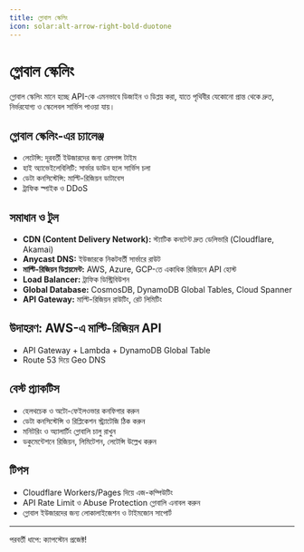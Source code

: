 ```yaml
---
title: গ্লোবাল স্কেলিং
icon: solar:alt-arrow-right-bold-duotone
---
```


# গ্লোবাল স্কেলিং

গ্লোবাল স্কেলিং মানে হচ্ছে API-কে এমনভাবে ডিজাইন ও ডিপ্লয় করা, যাতে পৃথিবীর যেকোনো প্রান্ত থেকে দ্রুত, নির্ভরযোগ্য ও স্কেলেবল সার্ভিস পাওয়া যায়।

## গ্লোবাল স্কেলিং-এর চ্যালেঞ্জ
- লেটেন্সি: দূরবর্তী ইউজারদের জন্য রেসপন্স টাইম
- হাই অ্যাভেইলেবিলিটি: সার্ভার ডাউন হলে সার্ভিস চলা
- ডেটা কনসিস্টেন্সি: মাল্টি-রিজিয়ন ডাটাবেস
- ট্রাফিক স্পাইক ও DDoS

## সমাধান ও টুল
- **CDN (Content Delivery Network):** স্ট্যাটিক কনটেন্ট দ্রুত ডেলিভারি (Cloudflare, Akamai)
- **Anycast DNS:** ইউজারকে নিকটবর্তী সার্ভারে রাউট
- **মাল্টি-রিজিয়ন ডিপ্লয়মেন্ট:** AWS, Azure, GCP-তে একাধিক রিজিয়নে API হোস্ট
- **Load Balancer:** ট্রাফিক ডিস্ট্রিবিউশন
- **Global Database:** CosmosDB, DynamoDB Global Tables, Cloud Spanner
- **API Gateway:** মাল্টি-রিজিয়ন রাউটিং, রেট লিমিটিং

## উদাহরণ: AWS-এ মাল্টি-রিজিয়ন API
- API Gateway + Lambda + DynamoDB Global Table
- Route 53 দিয়ে Geo DNS

## বেস্ট প্র্যাকটিস
- হেলথচেক ও অটো-ফেইলওভার কনফিগার করুন
- ডেটা কনসিস্টেন্সি ও রিপ্লিকেশন স্ট্র্যাটেজি ঠিক করুন
- মনিটরিং ও অ্যালার্টিং গ্লোবালি চালু রাখুন
- ডকুমেন্টেশনে রিজিয়ন, লিমিটেশন, লেটেন্সি উল্লেখ করুন

## টিপস
- Cloudflare Workers/Pages দিয়ে এজ-কম্পিউটিং
- API Rate Limit ও Abuse Protection গ্লোবালি এনাবল করুন
- গ্লোবাল ইউজারদের জন্য লোকালাইজেশন ও টাইমজোন সাপোর্ট

---

পরবর্তী ধাপে: ক্যাপস্টোন প্রজেক্ট!
